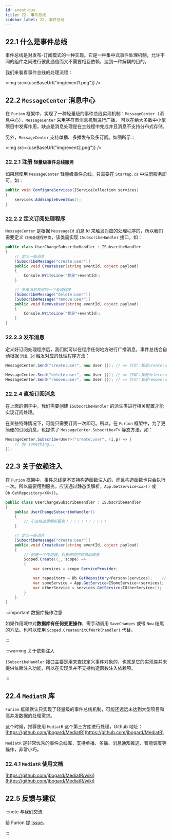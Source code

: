 ```yaml
---
id: event-bus
title: 22. 事件总线
sidebar_label: 22. 事件总线
---
```



## 22.1 什么是事件总线

事件总线是对发布-订阅模式的一种实现。它是一种集中式事件处理机制，允许不同的组件之间进行彼此通信而又不需要相互依赖，达到一种解耦的目的。

我们来看看事件总线的处理流程：

<img src={useBaseUrl("img/event1.png")} />

## 22.2 `MessageCenter` 消息中心

在 `Furion` 框架中，实现了一种轻量级的事件总线实现机制：`MessageCenter`（消息中心），`MessageCenter` 采用字符串消息机制进行广播， 可以在绝大多数中小型项目中发挥作用，缺点是消息处理是在主线程中完成并且消息不支持分布式存储。

另外，`MessageCenter` 支持单播、多播发布及多订阅。如图所示：

<img src={useBaseUrl("img/event2.png")} />

### 22.2.1 注册 `轻量级事件总线服务`

如果想使用 `MessageCenter` 轻量级事件总线，只需要在 `Startup.cs` 中注册服务即可，如：

```cs {3}
public void ConfigureServices(IServiceCollection services)
{
    services.AddSimpleEventBus();
}
```

### 22.2.2 定义订阅处理程序

`MessageCenter` 是根据 `MesseageId` 消息 Id 来触发对应的处理程序的，所以我们需要定义 `订阅处理程序类`，该类需实现 `ISubscribeHandler` 接口，如：

```cs {1,4-5,11-13}
public class UserChangeSubscribeHandler : ISubscribeHandler
{
    // 定义一条消息
    [SubscribeMessage("create:user")]
    public void CreateUser(string eventId, object payload)
    {
        Console.WriteLine("我是"+eventId);
    }

    // 多条消息共用同一个处理程序
    [SubscribeMessage("delete:user")]
    [SubscribeMessage("remove:user")]
    public void RemoveUser(string eventId, object payload)
    {
        Console.WriteLine("我是"+eventId);
    }
}
```

### 22.2.3 发布消息

定义好订阅处理程序后，我们就可以在程序任何地方进行广播消息，事件总线会自动根据 `消息 Id` 触发对应的处理程序方法：

```cs
MessageCenter.Send("create:user", new User {}); // => 打印：我是create:user

MessageCenter.Send("delete:user", new User {}); // => 打印：我是delete:user
MessageCenter.Send("remove:user", new User {}); // => 打印：我是remove:user
```

### 22.2.4 直接订阅消息

在上面的例子中，我们需要创建 `ISubscribeHandler` 的派生类进行相关配置才能实现订阅处理。

在某些特殊情况下，可能只需要订阅一次即可。所以，在 `Furion` 框架中，为了更简便的订阅消息，也提供了 `MessageCenter.Subscribe<T>` 静态方法，如：

```cs
MessageCenter.Subscribe<User>("create:user", (i,p) => {
    // do something。。。
});
```

## 22.3 关于依赖注入

在 `Furion` 框架中，事件总线是不支持构造函数注入的，而且构造函数也只会执行一次。所以需要用到服务，应该通过静态类解析，`App.GetService<xx>()` 或 `Db.GetRepository<XX>()`。

```cs {5,12-20}
public class UserChangeSubscribeHandler : ISubscribeHandler
{
    public UserChangeSubscribeHandler()
    {
        // 不支持这里解析服务！！！！！！！！！！！
    }

    // 定义一条消息
    [SubscribeMessage("create:user")]
    public void CreateUser(string eventId, object payload)
    {
        // 创建一个作用域，对象使用完成自动释放
        Scoped.Create((_, scope) =>
        {
            var services = scope.ServiceProvider;

            var repository = Db.GetRepository<Person>(services);    // services 传递进去
            var someService = App.GetService<ISomeService>(services);   // services 传递进去
            var otherService = services.GetService<IOtherService>();    // 直接用 services 解析
        }
    }
}
```

:::important 数据库操作注意

如果作用域中对**数据库有任何变更操作**，需手动调用 `SaveChanges` 或带 `Now` 结尾的方法。也可以使用 `Scoped.CreateUnitOfWork(handler)` 代替。

:::

:::warning 关于依赖注入

`ISubscribeHandler` 接口主要是用来查找定义事件对象的，也就是它的实现类并未提供依赖注入功能，所以在实现类并不支持构造函数注入依赖项。

:::

## 22.4 `MediatR` 库

`Furion` 框架默认只实现了轻量级的事件总线机制，可能还远远未达到大型项目和高并发数据的处理需求。

这个时候，推荐使用 `MediatR` 这个第三方库进行处理，Github 地址：[https://github.com/jbogard/MediatR](https://github.com/jbogard/MediatR)

`MediatR` 是非常优秀的事件总线库，支持单播、多播、消息通知推送、智能调度等操作，非常小巧。

### 22.4.1 `MediatR` 使用文档

[https://github.com/jbogard/MediatR/wiki](https://github.com/jbogard/MediatR/wiki)

## 22.5 反馈与建议

:::note 与我们交流

给 Furion 提 [Issue](https://gitee.com/dotnetchina/Furion/issues/new?issue)。

:::
